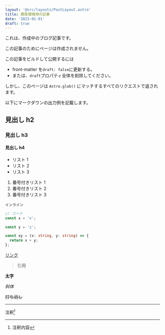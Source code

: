 ```yaml
---
layout: '@src/layouts/PostLayout.astro'
title: 開発環境用の記事
date: '2023-01-01'
draft: true
---
```


これは、作成中のブログ記事です。

この記事のためにページは作成されません。

この記事をビルドして公開するには

- front-matter を`draft: false`に更新する。
- または、`draft`プロパティ全体を削除してください。

しかし、このページは `Astro.glob()` にマッチするすべてのリクエストで返されます。

以下にマークダウンの出力例を記載します。

## 見出し h2

### 見出し h3

#### 見出し h4

- リスト 1
- リスト 2
- リスト 3

1. 番号付きリスト 1
2. 番号付きリスト 2
3. 番号付きリスト 3

`インライン`

```ts
// コード
const x = 'x';

const y = 'z';

const xy = (x: string, y: string) => {
  return x + y;
};
```

[リンク](http://127.0.0.1:3000/post/dev)

> 引用

**太字**

_斜体_

~~打ち消し~~

---

注釈[^1]

[^1]: 注釈内容

